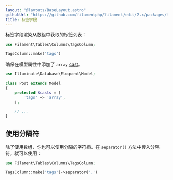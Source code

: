 ```yaml
---
layout: "@layouts/BaseLayout.astro"
githubUrl: "https://github.com/filamentphp/filament/edit/2.x/packages/tables/docs/03-columns/06-tags.md"
title: 标签字段
---
```


标签字段渲染从数组中获取的标签列表：

```php
use Filament\Tables\Columns\TagsColumn;

TagsColumn::make('tags')
```

确保在模型属性中添加了 `array` [cast](https://laravel.com/docs/eloquent-mutators#array-and-json-casting)。

```php
use Illuminate\Database\Eloquent\Model;

class Post extends Model
{
    protected $casts = [
        'tags' => 'array',
    ];

    // ...
}
```

## 使用分隔符

除了使用数组，你也可以使用分隔的字符串。在 `separator()` 方法中传入分隔符，就可以使用：

```php
use Filament\Tables\Columns\TagsColumn;

TagsColumn::make('tags')->separator(',')
```
